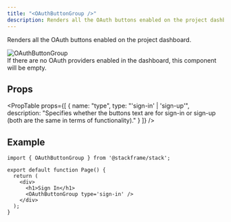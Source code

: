 ```yaml
---
title: "<OAuthButtonGroup />"
description: Renders all the OAuth buttons enabled on the project dashboard.
---
```


Renders all the OAuth buttons enabled on the project dashboard.

<div className="stack-white-image-showcase stack-250h">
  <img src="/imgs/oauth-button-group.png" alt="OAuthButtonGroup" className="stack-250h" />
</div>

<Info type="info">
If there are no OAuth providers enabled in the dashboard, this component will be empty.
</Info>

## Props

<PropTable
  props={[
    {
      name: "type",
      type: "'sign-in' | 'sign-up'",
      description: "Specifies whether the buttons text are for sign-in or sign-up (both are the same in terms of functionality)."
    }
  ]}
/>

## Example

```tsx
import { OAuthButtonGroup } from '@stackframe/stack';

export default function Page() {
  return (
    <div>
      <h1>Sign In</h1>
      <OAuthButtonGroup type='sign-in' />
    </div>
  );
}

```
